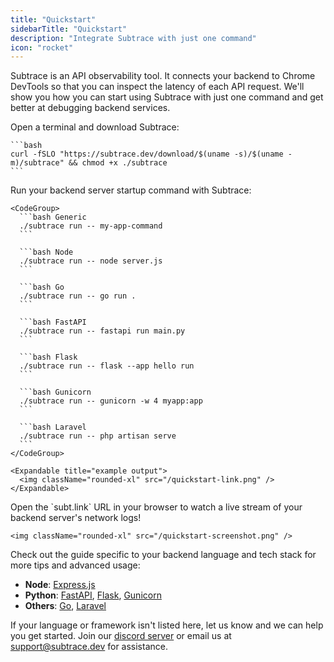 ```yaml
---
title: "Quickstart"
sidebarTitle: "Quickstart"
description: "Integrate Subtrace with just one command"
icon: "rocket"
---
```


Subtrace is an API observability tool. It connects your backend to Chrome
DevTools so that you can inspect the latency of each API request. We'll show
you how you can start using Subtrace with just one command and get better
at debugging backend services.

<Steps>
  <Step title="Download">
    Open a terminal and download Subtrace:

    ```bash
    curl -fSLO "https://subtrace.dev/download/$(uname -s)/$(uname -m)/subtrace" && chmod +x ./subtrace
    ```
  </Step>

  <Step title="Run">
    Run your backend server startup command with Subtrace:

    <CodeGroup>
      ```bash Generic
      ./subtrace run -- my-app-command
      ```

      ```bash Node
      ./subtrace run -- node server.js
      ```

      ```bash Go
      ./subtrace run -- go run .
      ```

      ```bash FastAPI
      ./subtrace run -- fastapi run main.py
      ```

      ```bash Flask
      ./subtrace run -- flask --app hello run
      ```

      ```bash Gunicorn
      ./subtrace run -- gunicorn -w 4 myapp:app
      ```

      ```bash Laravel
      ./subtrace run -- php artisan serve
      ```
    </CodeGroup>

    <Expandable title="example output">
      <img className="rounded-xl" src="/quickstart-link.png" />
    </Expandable>
  </Step>

  <Step title="Watch">
    Open the `subt.link` URL in your browser to watch a live stream of your
    backend server's network logs!

    <img className="rounded-xl" src="/quickstart-screenshot.png" />
  </Step>
</Steps>

Check out the guide specific to your backend language and tech stack for more
tips and advanced usage:

- **Node**: [Express.js](/nodejs-express)
- **Python**: [FastAPI](/python-fastapi), [Flask](/python-flask), [Gunicorn](/python-gunicorn)
- **Others**: [Go](/golang), [Laravel](/php-laravel)

If your language or framework isn't listed here, let us know and we can help
you get started. Join our [discord server](https://subtrace.dev/discord) or
email us at [support@subtrace.dev](support@subtrace.dev) for assistance.
